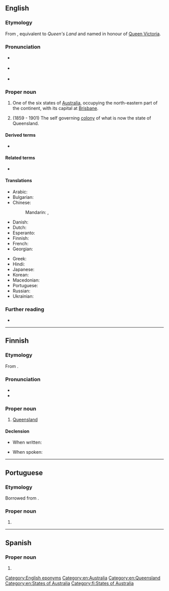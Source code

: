 ==English==

===Etymology===
From {{affix|en|Queen|-s-|-land}}, equivalent to ''Queen's Land'' and named in honour of [[w:Queen Victoria|Queen Victoria]].

===Pronunciation===
* {{a|AusE}} {{IPA|en|/ˈkwɪːnzˌlæːnd/}}
* {{a|UK}} {{IPA|en|/ˈkwiːnz.lænd/}}
* {{a|US}} {{IPA|en|/ˈkwiːnzlənd/}}

===Proper noun===
{{en-proper noun}}

# One of the six states of [[Australia]], occupying the north-eastern part of the continent, with its capital at [[Brisbane]].
# {{lb|en|historical}} (1859 - 1901) The self governing [[colony]] of what is now the state of Queensland.

====Derived terms====
* {{l|en|QLD}}

====Related terms====
* {{l|en|North Queensland}}

====Translations====
{{trans-top|Australian state}}
* Arabic: {{t|ar|كْوِينْزْلَانْد|m|tr=kwinzland}}
* Bulgarian: {{t|bg|Куиинсланд}}
* Chinese:
*: Mandarin: {{t+|cmn|昆士蘭|sc=Hani}}, {{t+|cmn|昆士兰|tr=Kūnshìlán|sc=Hani}}
* Danish: {{t|da|Queensland}}
* Dutch: {{t+|nl|Queensland}}
* Esperanto: {{t|eo|Kvinslando}}
* Finnish: {{t+|fi|Queensland}}
* French: {{t+|fr|Queensland|m}}
* Georgian: {{t|ka|კუინზლენდი}}
{{trans-mid}}
* Greek: {{t|el|Κουίνσλαντ|f}}
* Hindi: {{t|hi|क्वींसलैंड}}
* Japanese: {{t|ja|クイーンズランド|tr=Kuīnzurando}}
* Korean: {{t|ko|^퀸즐랜드}}
* Macedonian: {{t|mk|Квинсленд|m}}
* Portuguese: {{t|pt|Queensland|m}}
* Russian: {{t+|ru|Кви́нсленд|m}}
* Ukrainian: {{t|uk|Кві́нсленд|m}}
{{trans-bottom}}

===Further reading===
* {{pedia}}

[[Category:English eponyms]]
[[Category:en:Australia]]
[[Category:en:Queensland]]
[[Category:en:States of Australia]]

----

==Finnish==

===Etymology===
From {{bor|fi|en|Queensland}}.

===Pronunciation===
* {{fi-IPA|kviinsländ}}
* {{fi-hyphenation}}

===Proper noun===
{{fi-noun|proper=true}}

# [[#English|Queensland]] {{gloss|state of Australia}}

====Declension====
* When written:
{{fi-decl-risti|n=sg|Queensland|||a|i=0}}
* When spoken:
{{fi-decl-risti|n=sg|Queensland|||ä|i=0}}

[[Category:fi:States of Australia]]

----

==Portuguese==

===Etymology===
Borrowed from {{bor|pt|en|Queensland}}.

===Proper noun===
{{pt-proper noun|m}}

# {{place|pt|state|c/Australia|t1=Queensland}}

----

==Spanish==
{{wikipedia|lang=es}}

===Proper noun===
{{es-proper noun}}

# {{place|es|state|c/en:Australia|t1=Queensland}}